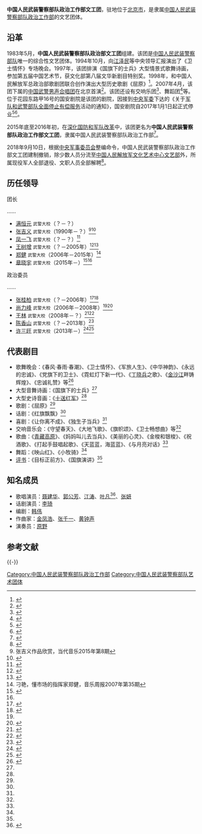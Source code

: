 {{Infobox PRCG
|color =#556B2F
|机构名称 = 中国人民武装警察部队政治工作部文工团
|上级机构 = [[中国人民武装警察部队政治工作部|中国人民武装警察部队政治工作部]]
|机构类型 = 中国人民武装警察部队政治工作部直属单位
|军事级别 = 
|标志1 = Chinese People's Armed Police Force (CAPF) cap insignia.svg
|标志1说明 = 人民武装警察警徽
|标志2 =
|标志2说明 = 武警军乐团臂章
|职位1 = 团长
|人员1 = [[章晓宇|章晓宇]]
|衔级1 = 武警大校
|职位2 = 政治委员
|人员2 = [[许三旺|许三旺]]
|衔级2 = 武警大校
|职位3 =
|人员3 =
|职位4 =
|人员4 =
|地址1 = [[北京市|北京市]][[海淀区|海淀区]]花园东路甲16号
|成立时间 = 1983年
|撤销时间 = 2018年9月10日
|a =
|b =
|c =
|d =
|E =
|e =
}}
'''中国人民武装警察部队政治工作部文工团'''，驻地位于[[北京市|北京市]]，是隶属[[中国人民武装警察部队政治工作部|中国人民武装警察部队政治工作部]]的文艺团体。

==沿革==
1983年5月，'''中国人民武装警察部队政治部文工团'''组建。该团是[[中国人民武装警察部队|中国人民武装警察部队]]唯一的综合性文艺团体。1994年10月，向[[江泽民|江泽民]]等中央领导汇报演出了《卫士情怀》专场晚会。1997年，该团排演《国旗下的士兵》大型情景式歌舞诗画，参加第五届中国艺术节，获文化部第八届文华新剧目特别奖。1998年，和中国人民解放军总政治部歌剧团联合创作演出大型历史歌剧《屈原》<ref name=sohu>{{Cite web|url=http://news.sohu.com/20090922/n266910825.shtml|title=武警文工团大型交响合唱音乐会|date=2009-09-22|publisher=搜狐|accessdate=2017-02-23|archive-date=2019-07-16|archive-url=https://web.archive.org/web/20190716113135/http://news.sohu.com/20090922/n266910825.shtml|dead-url=no}}</ref>。2007年4月，该团下属的[[中国武警男声合唱团|中国武警男声合唱团]]在北京首演<ref>{{Cite web|url=http://www.musiceol.com/news/html/2012-7/201272014241433568093.html|title=武警文工团男声合唱团|date=2012-07-20|publisher=中音在线|accessdate=2017-02-23|archive-date=2019-07-14|archive-url=https://web.archive.org/web/20190714223121/http://www.musiceol.com/news/html/2012-7/201272014241433568093.html|dead-url=no}}</ref>。该团还设有交响乐团<ref>{{Cite web|url=http://www.takefoto.cn/viewnews-643942.html|title=国家大剧院新春送音乐大礼 管弦乐团国家交响乐团齐上阵|date=2016-01-08|publisher=北晚新视觉|accessdate=2017-02-23|archive-date=2019-09-12|archive-url=https://web.archive.org/web/20190912114613/https://www.takefoto.cn/viewnews-643942.html|dead-url=no}}</ref>、舞蹈团<ref>{{Cite web|url=http://www.chinadance.cn/article-23561-1.html|title=中国武警文工团舞蹈团专场晚会《阳光下的卫士》排练照|date=2014-07-03|publisher=中国舞蹈网|accessdate=2017-02-23|archive-date=2014-08-27|archive-url=https://web.archive.org/web/20140827012329/http://www.chinadance.cn/article-23561-1.html|dead-url=no}}</ref>等。位于花园东路甲16号的国安剧院是该团的剧院，因接到[[中央军事委员会|中央军委]]下达的《关于[[军队和武警部队全面停止有偿服务|军队和武警部队全面停止有偿服务]]活动的通知》，国安剧院自2017年1月1日起正式停业<ref>{{Cite web|url=http://www.guoanjuyuan88.com/news_jqd/newsId=60.html|title=国安剧院停业公告|date=2016-12-19|publisher=国安剧院|dead-url=yes|archiveurl=https://web.archive.org/web/20170224053643/http://www.guoanjuyuan88.com/news_jqd/newsId=60.html|archivedate=2017-02-24|accessdate=2017-02-23}}</ref><ref>{{Cite web|url=http://www.guoanjuyuan88.com/news_jqd/newsId=59.html|title=会员卡退卡公告|date=2016-12-19|publisher=国安剧院|dead-url=yes|archiveurl=https://web.archive.org/web/20170224053646/http://www.guoanjuyuan88.com/news_jqd/newsId=59.html|archivedate=2017-02-24|accessdate=2017-02-23}}</ref>。

2015年底至2016年初，在[[深化国防和军队改革|深化国防和军队改革]]中，该团更名为'''中国人民武装警察部队政治工作部文工团'''，隶属中国人民武装警察部队政治工作部<ref>{{Cite web|url=http://wj.81.cn/content/2016-07/29/content_7192334.htm|title=唱准“好兵”样子，唱响英雄赞歌|date=2016-07-29|publisher=军报记者|accessdate=2017-02-23|archive-date=2017-03-06|archive-url=https://web.archive.org/web/20170306065759/http://wj.81.cn/content/2016-07/29/content_7192334.htm|dead-url=no}}</ref>。

2018年9月10日，根据[[中央军事委员会|中央军事委员会]]整编命令，中国人民武装警察部队政治工作部文工团建制撤销，除少数人员分流至[[中国人民解放军文化艺术中心文艺部|中国人民解放军文化艺术中心文艺部]]外，所属现役军人全部退役、文职人员全部解聘<ref name="报道0313A">{{cite web |author1=作者 |title=一线丨编制体制调整落地 继空政后海政文工团也宣告撤销 |url=https://ent.qq.com/a/20180911/078732.htm |website=腾讯网新闻 |accessdate=2020-03-13 |location=深圳 |language=zh-cn |archive-date=2020-11-04 |archive-url=https://web.archive.org/web/20201104043841/https://ent.qq.com/a/20180911/078732.htm |dead-url=no }}</ref>。

==历任领导==
{{col-begin}}
{{col-2}}
; 团长

……
* [[满恒元|满恒元]] <small>武警大校</small>（？－？）
* [[张吉义|张吉义]] <small>武警大校</small>（1990年－？）<ref>张吉义作品欣赏，当代音乐2015年第8期</ref><ref>{{Cite web|url=http://news.xinhuanet.com/mil/2016-01/25/c_128666148.htm|title=走到哪儿写到哪儿——访武警部队作曲家黄钟声|date=2016-01-25|publisher=新华网|accessdate=2017-02-23|archive-date=2017-02-24|archive-url=https://web.archive.org/web/20170224053548/http://news.xinhuanet.com/mil/2016-01/25/c_128666148.htm|dead-url=no}}</ref>
* [[凤一飞|凤一飞]] <small>武警大校</small>（？－？）<ref>{{Cite web|url=http://www.nmg.xinhuanet.com/nmgdcy/renwu/2005-11/14/content_5575676.htm|title=刘华男：用3米长的笛子演奏草原文化|date=2005-11-14|publisher=新华网|dead-url=yes|archiveurl=https://web.archive.org/web/20070711023254/http://www.nmg.xinhuanet.com/nmgdcy/renwu/2005-11/14/content_5575676.htm|archivedate=2007-07-11|accessdate=2017-02-23}}</ref>
* [[王树增|王树增]] <small>武警大校</small>（？－2005年）<ref>{{Cite web|url=http://www.chinawriter.com.cn/bk/2004-12-02/19004.html|title=战士《回家》 壮怀激烈|date=2004-12-02|publisher=中国作家网|accessdate=2017-02-23|archive-date=2017-02-24|archive-url=https://web.archive.org/web/20170224052200/http://www.chinawriter.com.cn/bk/2004-12-02/19004.html|dead-url=no}}</ref><ref>{{Cite web|url=http://news.163.com/09/0812/10/5GGPQC4S000120GR.html|title=《解放战争》寻找心灵着落点|date=2009-08-12|publisher=网易|access-date=2017-02-23|archive-url=https://web.archive.org/web/20170224131718/http://news.163.com/09/0812/10/5GGPQC4S000120GR.html|archive-date=2017-02-24|dead-url=yes}}</ref>
* [[郑健|郑健]] <small>武警大校</small>（2006年－2015年）<ref>刁艳，懂市场的指挥家郑健，音乐周报2007年第35期</ref>
* [[章晓宇|章晓宇]] <small>武警大校</small>（2015年－）<ref>{{Cite web|url=http://www.legaldaily.com.cn/army/content/2016-11/10/content_6871848.htm?node=80557|title=追寻初心的灵魂之旅|date=2016-11-10|publisher=法制网|accessdate=2017-02-23|archive-date=2017-02-24|archive-url=https://web.archive.org/web/20170224054729/http://www.legaldaily.com.cn/army/content/2016-11/10/content_6871848.htm?node=80557|dead-url=no}}</ref><ref name=xuzh/>

{{col-2}}
; 政治委员

……
* [[张桂柏|张桂柏]] <small>武警大校</small>（？－2006年）<ref>{{Cite web|url=http://news.xinhuanet.com/mrdx/2011-11/04/c_131229554.htm|title=警营文化新风:乐要乐出情趣品格|date=2011-11-04|publisher=新华网|accessdate=2017-02-23|archive-date=2017-02-24|archive-url=https://web.archive.org/web/20170224053545/http://news.xinhuanet.com/mrdx/2011-11/04/c_131229554.htm|dead-url=no}}</ref><ref>{{Cite web|url=http://mil.news.sina.com.cn/2005-05-22/0918290480.html|title=武警文工团坚持巡演基层为兵服务纪事|date=2005-05-22|publisher=新浪军事|accessdate=2017-02-23|archive-date=2019-07-18|archive-url=https://web.archive.org/web/20190718200330/http://mil.news.sina.com.cn/2005-05-22/0918290480.html|dead-url=no}}</ref>
* [[尚力峰|尚力峰]] <small>武警大校</small>（2006年－2008年）<ref name=xhw/><ref>{{Cite web|url=http://pkunews.pku.edu.cn/xwzh/2006-02/28/content_105891.htm|title=独臂军人丁晓兵事迹再次感动北大师生|date=2006-02-28|publisher=北京大学|accessdate=2017-02-23|archive-date=2017-02-24|archive-url=https://web.archive.org/web/20170224133211/http://pkunews.pku.edu.cn/xwzh/2006-02/28/content_105891.htm|dead-url=no}}</ref>
* [[王林_(中国武警文工团)|王林]] <small>武警大校</small>（2008年－？）<ref>{{Cite web|url=http://www.cnr.cn/military/tupian/200807/t20080703_505008482.html|title=武警文工团真情歌声暖灾区|date=2008-07-03|publisher=中广网|accessdate=2017-02-23|archive-date=2017-02-24|archive-url=https://web.archive.org/web/20170224054543/http://www.cnr.cn/military/tupian/200807/t20080703_505008482.html|dead-url=no}}</ref><ref>{{Cite web|url=http://news.sina.com.cn/o/2010-02-13/083217089738s.shtml|title=爱洒高原 情暖警营 武警文工团赴青海慰问演出侧记|date=2010-02-13|publisher=新浪|accessdate=2017-02-23|archive-date=2019-07-16|archive-url=https://web.archive.org/web/20190716205343/http://news.sina.com.cn/o/2010-02-13/083217089738s.shtml|dead-url=no}}</ref>
* [[陈香山|陈香山]] <small>武警大校</small>（？－2013年）<ref>{{Cite web|url = http://news.xinhuanet.com/mil/2012-12/27/c_124156820.htm|title=武警部队文工团下基层慰问演出纪实|date=2012-12-27|publisher=新华网}}</ref>
* [[许三旺|许三旺]] <small>武警大校</small>（2013年－）<ref name=xuzh>{{Cite web|url=http://wj.81.cn/content/2016-07/23/content_7173088_2.htm|title=接令就出发 到达即演出|date=2016-07-23|publisher=军报记者|accessdate=2017-02-23|archive-date=2017-10-03|archive-url=https://web.archive.org/web/20171003100934/http://wj.81.cn/content/2016-07/23/content_7173088_2.htm|dead-url=no}}</ref><ref>{{Cite web|url=http://news.sxu.edu.cn/sdyw/58652.htm|title=山西大学与武警部队政治部文工团签订军民共建合作协议|date=2013-10-14|publisher=山西大学|accessdate=2017-02-23|archive-date=2019-07-16|archive-url=https://web.archive.org/web/20190716113137/http://news.sxu.edu.cn/sdyw/58652.htm|dead-url=no}}</ref>

{{col-end}}

==代表剧目==
*歌舞晚会：《春风·春雨·春潮》、《卫士情怀》、《军旅人生》、《中华神韵》、《永远的忠诚》、《党旗下的卫士》、《霓虹灯下新一代》、《[[丁晓兵|丁晓兵]]之歌》、《[[金沙江|金沙江]]畔铸辉煌》、《忠诚礼赞》等<ref name=xhw>{{Cite web|url=http://news.xinhuanet.com/mil/2008-12/10/content_10484183.htm|title=武警文工团：经典系列音乐会奏响新年序曲|date=2008-12-10|publisher=新华网}}</ref>
*大型音舞诗画：《国旗下的士兵》<ref name=xhw/>
*大型史诗音画：《[[十送红军_(歌曲)|十送红军]]》<ref name=xhw/>
*歌剧：《屈原》<ref name=xhw/>
*话剧：《红旗飘飘》<ref name=xhw/>
*喜剧：《让你离不成》、《独生子当兵》<ref name=xhw/>
*交响音乐会：《守望春天》、《大地飞歌》、《旗帜颂》、《卫士畅想曲》等<ref name=xhw/>
*歌曲：《[[青藏高原_(歌曲)|青藏高原]]》、《妈妈叫儿去当兵》、《美丽的心灵》、《金梭和银梭》、《祝酒歌》、《打起手鼓唱起歌》、《天蓝蓝，海蓝蓝》、《与月亮对话》<ref name=sohu/>
*舞蹈：《映山红》、《小牧骑》<ref name=sohu/>
*[[评书|评书]]：《目标正前方》、《国旗演讲》<ref name=sohu/>

==知名成员==
*歌唱演员：[[聂建华|聂建华]]、[[郭公芳|郭公芳]]、[[江涛_(中国武警文工团)|江涛]]、[[叶凡|叶凡]]<ref>{{Cite web|url=http://kb.dsqq.cn/old/html/2007-11/30/content_59821856.htm|title=《女儿行》哀婉唱响，叶凡在歌声中告别世人|date=2007-11-30|publisher=现代快报|dead-url=yes|archiveurl=https://web.archive.org/web/20170224131458/http://kb.dsqq.cn/old/html/2007-11/30/content_59821856.htm|archivedate=2017-02-24|accessdate=2017-02-23}}</ref>、[[张妍|张妍]]
*话剧演员：[[李琦_(演员)|李琦]]
*编剧：[[韩伟_(编剧)|韩伟]]
*作曲家：[[金凤浩|金凤浩]]、[[张千一|张千一]]、[[黄钟声|黄钟声]]
*演奏员：[[原野_(板胡)|原野]]

== 参考文献 ==
{{Reflist|30em}}

{{-}}
{{中国人民武装警察部队}}
{{中国人民解放军文工团}}

[[Category:中国人民武装警察部队政治工作部|Category:中国人民武装警察部队政治工作部]]
[[Category:中国人民武装警察部队艺术团体|Category:中国人民武装警察部队艺术团体]]